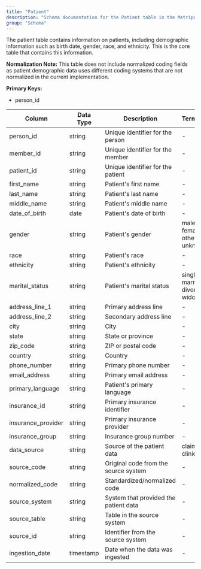 ```yaml
---
title: "Patient"
description: "Schema documentation for the Patient table in the Metriport data model"
group: "Schema"
---
```


The patient table contains information on patients, including demographic information such as birth date, gender, race, and ethnicity. This is the core table that contains this information.

**Normalization Note:**
This table does not include normalized coding fields as patient demographic data uses different coding systems that are not normalized in the current implementation.

**Primary Keys:**
* person_id

| Column | Data Type | Description | Terminology |
| ------ | --------- | ----------- | ----------- |
| person_id | string | Unique identifier for the person | - |
| member_id | string | Unique identifier for the member | - |
| patient_id | string | Unique identifier for the patient | - |
| first_name | string | Patient's first name | - |
| last_name | string | Patient's last name | - |
| middle_name | string | Patient's middle name | - |
| date_of_birth | date | Patient's date of birth | - |
| gender | string | Patient's gender | male, female, other, unknown |
| race | string | Patient's race | - |
| ethnicity | string | Patient's ethnicity | - |
| marital_status | string | Patient's marital status | single, married, divorced, widowed |
| address_line_1 | string | Primary address line | - |
| address_line_2 | string | Secondary address line | - |
| city | string | City | - |
| state | string | State or province | - |
| zip_code | string | ZIP or postal code | - |
| country | string | Country | - |
| phone_number | string | Primary phone number | - |
| email_address | string | Primary email address | - |
| primary_language | string | Patient's primary language | - |
| insurance_id | string | Primary insurance identifier | - |
| insurance_provider | string | Primary insurance provider | - |
| insurance_group | string | Insurance group number | - |
| data_source | string | Source of the patient data | claims, clinical, ehr |
| source_code | string | Original code from the source system | - |
| normalized_code | string | Standardized/normalized code | - |
| source_system | string | System that provided the patient data | - |
| source_table | string | Table in the source system | - |
| source_id | string | Identifier from the source system | - |
| ingestion_date | timestamp | Date when the data was ingested | - |